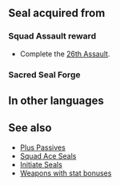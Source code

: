 {{Passive
|type=S
|exclusive=0
|1name=Squad Ace Z 1
|1tagid=SID_第26迷宮の覇者1
|1effect=Grants HP+3.
|1cost=40
|1next=-
|2name=Squad Ace Z 2
|2tagid=SID_第26迷宮の覇者2
|2effect=Grants HP+4.
|2cost=80
|2next=-
|3name=Squad Ace Z 3
|3tagid=SID_第26迷宮の覇者3
|3effect=Grants HP+5.
|3cost=160
|statModifiers1=3,0,0,0,0
|statModifiers2=4,0,0,0,0
|statModifiers3=5,0,0,0,0
|alt1name=Squad Ace A 1
|alt2name=Squad Ace A 2
|alt3name=Squad Ace A 3
|canUseMove={{MoveList|all}}
|canUseWeapon={{WeaponList|all}}
|properties=
}}
==Seal acquired from==
===Squad Assault reward===
* Complete the [[26th Assault]].
===Sacred Seal Forge===
{{SealCosts
|seals=Squad Ace Z 1;Squad Ace Z 2;Squad Ace Z 3
|badgeColor=Transparent 
|costs1=-
|costs2=60;200;50
|costs3=400;1000;100
}}
==In other languages==
{{OtherLanguages
|japanese=第２６迷宮の覇者
|german=Überfall-Ass Z
|spanishEU=As del asalto Z
|spanishLA=As del asalto Z
|french=Assaut réussi Z
|italian=Asso squadra Z
|chineseTW=第２６迷宮的霸王
|portuguese=Esquadrão ás Z
}}
==See also==
* [[Plus Passives]]
* [[Squad Ace Seals]]
* [[Initiate Seals]]
* [[:Category:Weapons with stat bonuses|Weapons with stat bonuses]]
{{Seals Navbox}}